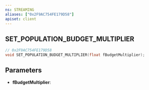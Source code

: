 ```yaml
---
ns: STREAMING
aliases: ["0x2F9AC754FE179D58"]
apiset: client
---
```

## SET_POPULATION_BUDGET_MULTIPLIER

```c
// 0x2F9AC754FE179D58
void SET_POPULATION_BUDGET_MULTIPLIER(float fBudgetMultiplier);
```


## Parameters
* **fBudgetMultiplier**:
